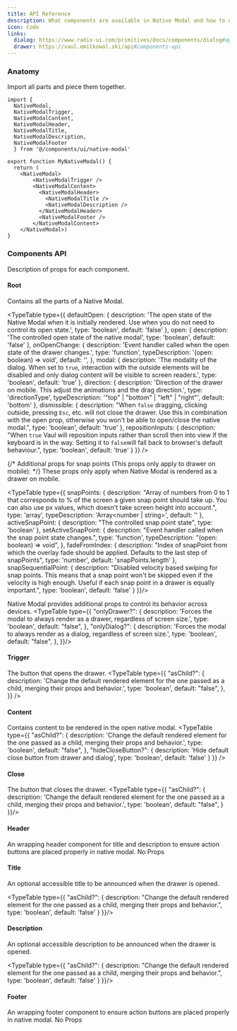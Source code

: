 ```yaml
---
title: API Reference
description: What components are available in Native Modal and how to use them.
icon: Code
links: 
  dialog: https://www.radix-ui.com/primitives/docs/components/dialog#api-reference
  drawer: https://vaul.emilkowal.ski/api#components-api
---
```


### Anatomy
Import all parts and piece them together.

```tsx 
import {
  NativeModal, 
  NativeModalTrigger, 
  NativeModalContent, 
  NativeModalHeader, 
  NativeModalTitle, 
  NativeModalDescription, 
  NativeModalFooter
  } from '@/components/ui/native-modal'
```

```tsx
export function MyNativeModal() {
  return (
    <NativeModal>
        <NativeModalTrigger />
        <NativeModalContent>
          <NativeModalHeader>
            <NativeModalTitle />
            <NativeModalDescription />
          </NativeModalHeader>
          <NativeModalFooter />
        </NativeModalContent>
    </NativeModal>)
}
```

### Components API
Description of props for each component.

#### Root
Contains all the parts of a Native Modal.

<TypeTable
  type={{
    defaultOpen: {
      description: 'The open state of the Native Modal when it is initially rendered. Use when you do not need to control its open state.',
      type: 'boolean',
      default: 'false'
    },
    open: {
      description: 'The controlled open state of the native modal',
      type: 'boolean',
      default: 'false'
    },
    onOpenChange: {
      description: 'Event handler called when the open state of the drawer changes.',
      type: 'function',
      typeDescription: '(open: boolean) => void',
      default: '',
    },
    modal: {
      description: 'The modality of the dialog. When set to `true`, interaction with the outside elements will be disabled and only dialog content will be visible to screen readers.',
      type: 'boolean',
      default: 'true'
    },
    direction: {
      description: 'Direction of the drawer on mobile. This adjust the animations and the drag direction.',
      type: 'directionType',
      typeDescription: '"top" | "bottom" | "left" | "right"',
      default: 'bottom'
    },
    dismissible: {
      description: "When `false` dragging, clicking outside, pressing `Esc`, etc. will not close the drawer. Use this in combination with the open prop, otherwise you won't be able to open/close the native modal.",
      type: 'boolean',
      default: 'true'
    },
    repositionInputs: {
      description: "When `true` Vaul will reposition inputs rather than scroll then into view if the keyboard is in the way. Setting it to `false`will fall back to browser's default behaviour.",
      type: 'boolean',
      default: 'true'
    }
  }}
/>

{/* Additional props for snap points (This props only apply to drawer on mobile): */}
These props only apply when Native Modal is rendered as a drawer on mobile.

<TypeTable type={{
  snapPoints: {
    description: "Array of numbers from 0 to 1 that corresponds to % of the screen a given snap point should take up. You can also use px values, which doesn't take screen height into account.",
    type: 'array',
    typeDescription: 'Array<number | string>',
    default: ''
  },
  activeSnapPoint: {
    description: "The controlled snap point state",
    type: 'boolean'
  },
  setActiveSnapPoint: {
    description: "Event handler called when the snap point state changes.",
    type: 'function',
    typeDescription: "(open: boolean) => void",
  },
  fadeFromIndex: {
    description: "Index of snapPoint from which the overlay fade should be applied. Defaults to the last step of snapPoints",
    type: 'number',
    default: 'snapPoints.length'
  },
  snapSequentialPoint: {
    description: "Disabled velocity based swiping for snap points. This means that a snap point won't be skipped even if the velocity is high enough. Useful if each snap point in a drawer is equally important.",
    type: 'boolean',
    default: 'false'
  }
}}/>

Native Modal provides additional props to control its behavior across devices. 
<TypeTable type={{
   "onlyDrawer?": {
      description:
        'Forces the modal to always render as a drawer, regardless of screen size.',
      type: 'boolean',
      default: "false",
    },
    "onlyDialog?": {
      description:
        'Forces the modal to always render as a dialog, regardless of screen size.',
      type: 'boolean',
      default: "false",
    },
 }}/>


#### Trigger
The button that opens the drawer.
<TypeTable
  type={{
    "asChild?": {
      description:
        'Change the default rendered element for the one passed as a child, merging their props and behavior.',
      type: 'boolean',
      default: "false",
    },
  }}
/>

#### Content
Contains content to be rendered in the open native modal.
<TypeTable type={{
  "asChild?": {
    description: 'Change the default rendered element for the one passed as a child, merging their props and behavior.',
    type: 'boolean',
    default: "false",
  },
  "hideCloseButton?": {
    description: 'Hide default close button from drawer and dialog',
    type: 'boolean',
    default: 'false'
  }
}} />

#### Close
The button that closes the drawer.
<TypeTable type={{
  "asChild?": {
     description: 'Change the default rendered element for the one passed as a child, merging their props and behavior.',
    type: 'boolean',
    default: "false",
  }
}}/>

#### Header
An wrapping header component for title and description to ensure action buttons are placed properly in native modal. No Props

#### Title
An optional accessible title to be announced when the drawer is opened.

<TypeTable type={{
  "asChild?": {
    description: "Change the default rendered element for the one passed as a child, merging their props and behavior.",
    type: 'boolean',
    default: 'false'
  } 
}}/>

#### Description
An optional accessible description to be announced when the drawer is opened.

<TypeTable type={{
  "asChild?": {
    description: "Change the default rendered element for the one passed as a child, merging their props and behavior.",
    type: 'boolean',
    default: 'false'
  }
}}/>

#### Footer
An wrapping footer component to ensure action buttons are placed properly in native modal. No Props